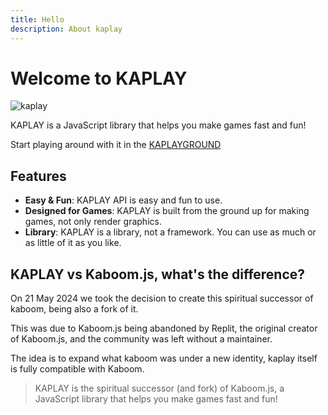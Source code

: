 ```yaml
---
title: Hello
description: About kaplay
---
```



# Welcome to KAPLAY

<div>
  <img src={kaplayGif.src} alt="kaplay" />
</div>

KAPLAY is a JavaScript library that helps you make games fast and fun!

Start playing around with it in the [KAPLAYGROUND](https://kaplayjs.com)

## Features

- **Easy & Fun**: KAPLAY API is easy and fun to use.
- **Designed for Games**: KAPLAY is built from the ground up for making games, not only render graphics.
- **Library**: KAPLAY is a library, not a framework. You can use as much or as little of it as you like.

## KAPLAY vs Kaboom.js, what's the difference?

On 21 May 2024 we took the decision to create this spiritual successor of kaboom, being also a fork of it.

This was due to Kaboom.js being abandoned by Replit, the original creator of Kaboom.js, and the community was left without a maintainer.

The idea is to expand what kaboom was under a new identity, kaplay itself is fully compatible with Kaboom.

> KAPLAY is the spiritual successor (and fork) of Kaboom.js, a JavaScript library
> that helps you make games fast and fun!
